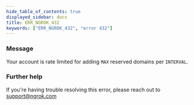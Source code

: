 ```yaml
---
hide_table_of_contents: true
displayed_sidebar: docs
title: ERR_NGROK_432
keywords: ["ERR_NGROK_432", "error 432"]
---
```


### Message

Your account is rate limited for adding `MAX` reserved domains per `INTERVAL`.

### Further help

If you're having trouble resolving this error, please reach out to [support@ngrok.com](mailto:support@ngrok.com?subject=Help%20with%20ERR_NGROK_432)

